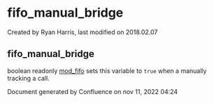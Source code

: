 
# fifo_manual_bridge 

 Created by  Ryan Harris, last modified on 2018.02.07

## fifo_manual_bridge

boolean readonly [mod\_fifo](../FreeSWITCH-Explained/Modules/mod_fifo_3966031.mdx#-add) sets this variable to `true` when a manually tracking a call.

Document generated by Confluence on nov 11, 2022 04:24
